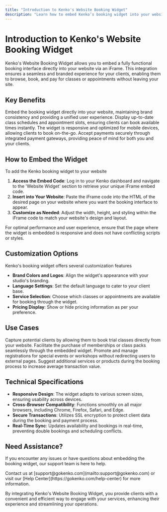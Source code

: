 ```yaml
---
title: "Introduction to Kenko's Website Booking Widget"
description: "Learn how to embed Kenko’s booking widget into your website using an iFrame for seamless, on-brand scheduling."
---
```


# Introduction to Kenko's Website Booking Widget

Kenko's Website Booking Widget allows you to embed a fully functional booking interface directly into your website via an iFrame. This integration ensures a seamless and branded experience for your clients, enabling them to browse, book, and pay for classes or appointments without leaving your site.

## Key Benefits

<CardGroup cols="2">
  <Card title="Seamless Integration" icon="link">
    Embed the booking widget directly into your website, maintaining brand consistency and providing a unified user experience.
  </Card>
  <Card title="Real-Time Availability" icon="calendar-check">
    Display up-to-date class schedules and appointment slots, ensuring clients can book available times instantly.
  </Card>
  <Card title="Mobile-Friendly Design" icon="mobile">
    The widget is responsive and optimized for mobile devices, allowing clients to book on-the-go.
  </Card>
  <Card title="Secure Payments" icon="lock">
    Accept payments securely through integrated payment gateways, providing peace of mind for both you and your clients.
  </Card>
</CardGroup>

## How to Embed the Widget

To add the Kenko booking widget to your website

1. **Access the Embed Code**: Log in to your Kenko dashboard and navigate to the 'Website Widget' section to retrieve your unique iFrame embed code.
2. **Insert into Your Website**: Paste the iFrame code into the HTML of the desired page on your website where you want the booking interface to appear.
3. **Customize as Needed**: Adjust the width, height, and styling within the iFrame code to match your website's design and layout.

<Note>
  For optimal performance and user experience, ensure that the page where the widget is embedded is responsive and does not have conflicting scripts or styles.
</Note>

## Customization Options

Kenko's booking widget offers several customization features

- **Brand Colors and Logos**: Align the widget's appearance with your studio's branding.
- **Language Settings**: Set the default language to cater to your client base.
- **Service Selection**: Choose which classes or appointments are available for booking through the widget.
- **Pricing Display**: Show or hide pricing information as per your preference.

## Use Cases

<AccordionGroup>
  <Accordion title="Lead Conversion" icon="user-plus">
    Capture potential clients by allowing them to book trial classes directly from your website.
  </Accordion>
  <Accordion title="Membership Sales" icon="credit-card">
    Facilitate the purchase of memberships or class packs seamlessly through the embedded widget.
  </Accordion>
  <Accordion title="Event Registrations" icon="calendar-days">
    Promote and manage registrations for special events or workshops without redirecting users to external pages.
  </Accordion>
  <Accordion title="Upselling Opportunities" icon="arrow-up-right-dots">
    Suggest additional services or products during the booking process to increase average transaction value.
  </Accordion>
</AccordionGroup>

## Technical Specifications

- **Responsive Design**: The widget adapts to various screen sizes, ensuring usability across devices.
- **Cross-Browser Compatibility**: Functions smoothly on all major browsers, including Chrome, Firefox, Safari, and Edge.
- **Secure Transactions**: Utilizes SSL encryption to protect client data during the booking and payment process.
- **Real-Time Sync**: Updates availability and bookings in real-time, preventing double bookings and scheduling conflicts.

## Need Assistance?

If you encounter any issues or have questions about embedding the booking widget, our support team is here to help. 

<Note>
  Contact us at [support@gokenko.com](mailto:support@gokenko.com) or visit our [Help Center](https://gokenko.com/help-center) for more information.
</Note>

By integrating Kenko's Website Booking Widget, you provide clients with a convenient and efficient way to engage with your services, enhancing their experience and streamlining your operations.